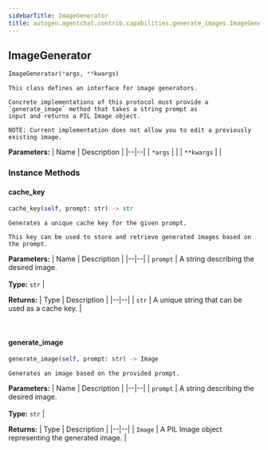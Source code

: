 ```yaml
---
sidebarTitle: ImageGenerator
title: autogen.agentchat.contrib.capabilities.generate_images.ImageGenerator
---
```

<h2 id="autogen.agentchat.contrib.capabilities.generate_images.ImageGenerator" class="doc doc-heading">
    <code class="doc-symbol doc-symbol-heading doc-symbol-class"></code>
    <span class="doc doc-object-name doc-class-name">ImageGenerator</span>
</h2>

```python
ImageGenerator(*args, **kwargs)
```

    This class defines an interface for image generators.
    
    Concrete implementations of this protocol must provide a `generate_image` method that takes a string prompt as
    input and returns a PIL Image object.
    
    NOTE: Current implementation does not allow you to edit a previously existing image.

<b>Parameters:</b>
| Name | Description |
|--|--|
| `*args` |  |
| `**kwargs` |  |

### Instance Methods

<code class="doc-symbol doc-symbol-heading doc-symbol-method"></code>
#### cache_key

```python
cache_key(self, prompt: str) -> str
```

    Generates a unique cache key for the given prompt.
    
    This key can be used to store and retrieve generated images based on the prompt.

<b>Parameters:</b>
| Name | Description |
|--|--|
| `prompt` | A string describing the desired image.<br/><br/>**Type:** `str` |

<b>Returns:</b>
| Type | Description |
|--|--|
| `str` | A unique string that can be used as a cache key. |

<br />

<code class="doc-symbol doc-symbol-heading doc-symbol-method"></code>
#### generate_image

```python
generate_image(self, prompt: str) -> Image
```

    Generates an image based on the provided prompt.

<b>Parameters:</b>
| Name | Description |
|--|--|
| `prompt` | A string describing the desired image.<br/><br/>**Type:** `str` |

<b>Returns:</b>
| Type | Description |
|--|--|
| `Image` | A PIL Image object representing the generated image. |

<br />